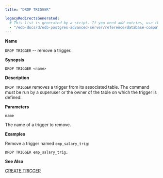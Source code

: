```yaml
---
title: "DROP TRIGGER"

legacyRedirectsGenerated:
  # This list is generated by a script. If you need add entries, use the `legacyRedirects` key.
  - "/edb-docs/d/edb-postgres-advanced-server/reference/database-compatibility-for-oracle-developers-sql-guide/13/drop_trigger.html"
---
```


<div id="drop_trigger" class="registered_link"></div>

**Name**

`DROP TRIGGER` -- remove a trigger.

**Synopsis**

```text
DROP TRIGGER <name>
```

**Description**

`DROP TRIGGER` removes a trigger from its associated table. The command must be run by a superuser or the owner of the table on which the trigger is defined.

**Parameters**

`name`

 The name of a trigger to remove.

**Examples**

Remove a trigger named `emp_salary_trig`:

```text
DROP TRIGGER emp_salary_trig;
```

**See Also**

[CREATE TRIGGER](38_create_trigger/#create_trigger)
